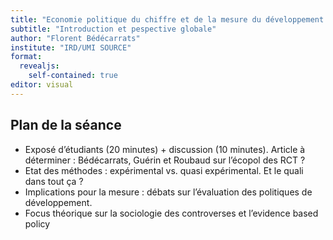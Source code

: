 ```yaml
---
title: "Economie politique du chiffre et de la mesure du développement durable"
subtitle: "Introduction et pespective globale"
author: "Florent Bédécarrats"
institute: "IRD/UMI SOURCE"
format: 
  revealjs:
    self-contained: true
editor: visual
---
```


## Plan de la séance

- Exposé d'étudiants (20 minutes) + discussion (10 minutes). Article à déterminer : Bédécarrats, Guérin et Roubaud sur l'écopol des RCT ?
- Etat des méthodes : expérimental vs. quasi expérimental. Et le quali dans tout ça ?
- Implications pour la mesure : débats sur l'évaluation des politiques de développement.
- Focus théorique sur la sociologie des controverses et l'evidence based policy